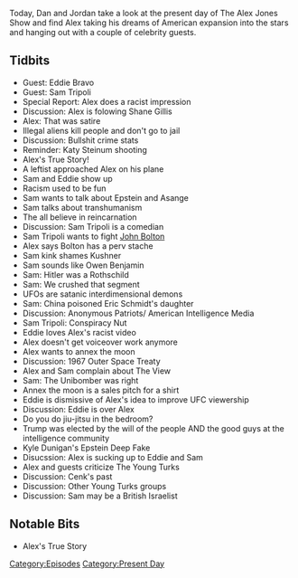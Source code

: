 {{DEFAULTSORT:
    #_EPISODE_0345:September 19, 2019
}}{{Episode
    | title           = September 19, 2019
    | caption         = Listen to this episode on [https://knowledgefight.libsyn.com/knowledge-fight-september-19-2019 Libsyn] [https://open.spotify.com/episode/0NcntjpGY8JgfMsmAcOxU1 Spotify], Read the [[Transcript/345: September 19, 2019|Unofficial Transcript]]
    | episodeNumber   = 345
    | length          = 01:31:31
    | airDate         = September 20, 2019
    | coverageDate    = September 19, 2019
    | episodeType     = [[:Category:Present Day|Present Day]]
    | appearance      = [[Eddie Bravo]], [[Sam Tripoli]], [[John Bolton]], [[Cenk Uygur]]
    | oocDrop         = I was 2 bottles of tequila in, metaphysically
    | previousEpisode = [[344: April 9-10, 2013]]
    | nextEpisode     = [[346: April 11-14, 2013]]
}}

{{Stub}}

Today, Dan and Jordan take a look at the present day of The Alex Jones Show and find Alex taking his dreams of American expansion into the stars and hanging out with a couple of celebrity guests.

==Tidbits==

*Guest: Eddie Bravo
*Guest: Sam Tripoli
*Special Report: Alex does a racist impression
*Discussion: Alex is folowing Shane Gillis
*Alex: That was satire
*Illegal aliens kill people and don't go to jail
*Discussion: Bullshit crime stats
*Reminder: Katy Steinum shooting
*Alex's True Story!
*A leftist approached Alex on his plane
*Sam and Eddie show up
*Racism used to be fun
*Sam wants to talk about Epstein and Asange
*Sam talks about transhumanism
*The all believe in reincarnation
*Discussion: Sam Tripoli is a comedian
*Sam Tripoli wants to fight [[John Bolton]]
*Alex says Bolton has a perv stache
*Sam kink shames Kushner
*Sam sounds like Owen Benjamin
*Sam: Hitler was a Rothschild
*Sam: We crushed that segment
*UFOs are satanic interdimensional demons
*Sam: China poisoned Eric Schmidt's daughter
*Discussion: Anonymous Patriots/ American Intelligence Media
*Sam Tripoli: Conspiracy Nut
*Eddie loves Alex's racist video
*Alex doesn't get voiceover work anymore
*Alex wants to annex the moon
*Discussion: 1967 Outer Space Treaty
*Alex and Sam complain about The View
*Sam: The Unibomber was right
*Annex the moon is a sales pitch for a shirt
*Eddie is dismissive of Alex's idea to improve UFC viewership
*Discussion: Eddie is over Alex
*Do you do jiu-jitsu in the bedroom?
*Trump was elected by the will of the people AND the good guys at the intelligence community
*Kyle Dunigan's Epstein Deep Fake
*Disucssion: Alex is sucking up to Eddie and Sam
*Alex and guests criticize The Young Turks
*Discussion: Cenk's past
*Discussion: Other Young Turks groups
*Discussion: Sam may be a British Israelist

==Notable Bits==

*Alex's True Story

[[Category:Episodes]]
[[Category:Present Day]]

